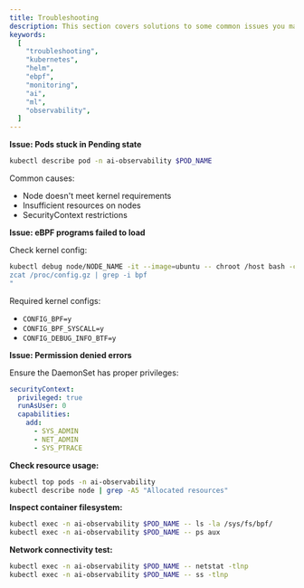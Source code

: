```yaml
---
title: Troubleshooting
description: This section covers solutions to some common issues you may encounter while installing AI Observability Stack
keywords:
  [
    "troubleshooting",
    "kubernetes",
    "helm",
    "ebpf",
    "monitoring",
    "ai",
    "ml",
    "observability",
  ]
---
```

<Step>
<StepItem title="Common Issues">

**Issue: Pods stuck in Pending state**

```bash
kubectl describe pod -n ai-observability $POD_NAME
```

Common causes:

- Node doesn't meet kernel requirements
- Insufficient resources on nodes
- SecurityContext restrictions

**Issue: eBPF programs failed to load**

Check kernel config:

```bash
kubectl debug node/NODE_NAME -it --image=ubuntu -- chroot /host bash -c "
zcat /proc/config.gz | grep -i bpf
"
```

Required kernel configs:

- `CONFIG_BPF=y`
- `CONFIG_BPF_SYSCALL=y`
- `CONFIG_DEBUG_INFO_BTF=y`

**Issue: Permission denied errors**

Ensure the DaemonSet has proper privileges:

```yaml
securityContext:
  privileged: true
  runAsUser: 0
  capabilities:
    add:
      - SYS_ADMIN
      - NET_ADMIN
      - SYS_PTRACE
```

</StepItem>

<StepItem title="Debug Commands">

**Check resource usage:**

```bash
kubectl top pods -n ai-observability
kubectl describe node | grep -A5 "Allocated resources"
```

**Inspect container filesystem:**

```bash
kubectl exec -n ai-observability $POD_NAME -- ls -la /sys/fs/bpf/
kubectl exec -n ai-observability $POD_NAME -- ps aux
```

**Network connectivity test:**

```bash
kubectl exec -n ai-observability $POD_NAME -- netstat -tlnp
kubectl exec -n ai-observability $POD_NAME -- ss -tlnp
```

</StepItem>
</Step>
